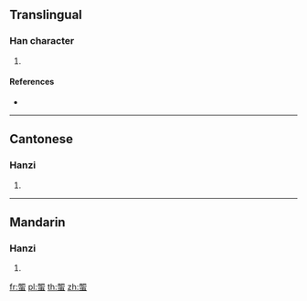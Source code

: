 {{character info/new}}
==Translingual==

===Han character===
{{Han char|rn=142|rad=虫|as=08|sn=14|four=77136|canj=BULMI}}

# {{defn|Han|sort=虫08}}

====References====
* {{Han ref|kx=1087.150|dkj=33181|dj=1554.110|hdz=42864.110|uh=8730|ud=34608|bh=E3F3|bd=58355}}

----

==Cantonese==

===Hanzi===
{{yue-hanzi|jyut=|y=fei4}}

# {{defn|lang=yue|sort=虫08}}

----

==Mandarin==

===Hanzi===
{{cmn-hanzi|pin=[[féi]] ([[fei2]])|wg=fei<sup>2</sup>}}

# {{defn|lang=cmn|sort=虫08}}

[[fr:蜰]]
[[pl:蜰]]
[[th:蜰]]
[[zh:蜰]]